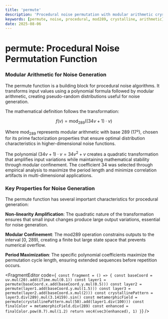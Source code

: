 ```yaml
---
title: 'permute'
description: 'Procedural noise permutation with modular arithmetic crystalline transformations'
keywords: [permute, noise, procedural, mod289, crystalline, arithmetic]
date: 2025-08-06
---
```



# permute: Procedural Noise Permutation Function

### Modular Arithmetic for Noise Generation

The permute function is a building block for procedural noise algorithms. It transforms input values using a polynomial formula followed by modular arithmetic, creating pseudo-random distributions useful for noise generation.

The mathematical definition follows the transformation:

$$f(v) = \text{mod}_{289}((34v + 1) \cdot v)$$

Where $\text{mod}_{289}$ represents modular arithmetic with base 289 (17²), chosen for its prime factorization properties that ensure optimal distribution characteristics in higher-dimensional noise functions.

The polynomial $(34v + 1) \cdot v = 34v^2 + v$ creates a quadratic transformation that amplifies input variations while maintaining mathematical stability through modular confinement. The coefficient 34 was selected through empirical analysis to maximize the period length and minimize correlation artifacts in multi-dimensional applications.

### Key Properties for Noise Generation

The permute function has several important characteristics for procedural generation:

**Non-linearity Amplification**: The quadratic nature of the transformation ensures that small input changes produce large output variations, essential for noise generation.

**Modular Confinement**: The mod289 operation constrains outputs to the interval [0, 289), creating a finite but large state space that prevents numerical overflow.

**Period Maximization**: The specific polynomial coefficients maximize the permutation cycle length, ensuring extended sequences before repetition occurs.

<FragmentEditor
        code={`
const fragment = () => {
        const baseCoord = uv.mul(20).add(iTime.mul(0.1))
        const layer1 = permute(baseCoord.x.add(baseCoord.y.mul(0.5)))
        const layer2 = permute(layer1.add(baseCoord.y.mul(1.5)))
        const layer3 = permute(layer2.add(baseCoord.x.mul(2)))
        const crystallinePattern = layer3.div(289).mul(3.14159).sin()
        const metamorphicField = permute(crystallinePattern.mul(50).add(layer1.div(100)))
        const finalColor = metamorphicField.div(289)
        const enhanced = finalColor.pow(0.7).mul(1.2)
        return vec4(vec3(enhanced), 1)
}`}
/>
